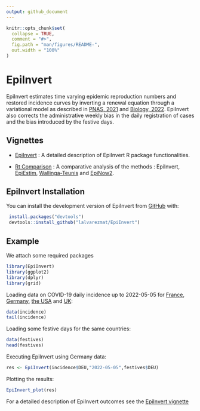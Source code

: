 ```yaml
---
output: github_document
---
```


<!-- README.md is generated from README.Rmd. Please edit that file -->

```r
knitr::opts_chunk$set(
  collapse = TRUE,
  comment = "#>",
  fig.path = "man/figures/README-",
  out.width = "100%"
)
```

# EpiInvert

<!-- badges: start -->
<!-- badges: end -->

EpiInvert estimates time varying epidemic reproduction numbers and restored 
incidence curves by inverting a renewal equation through a variational model as 
described in 
[PNAS, 2021](https://www.pnas.org/doi/10.1073/pnas.2105112118) and 
[Biology, 2022](https://www.mdpi.com/2079-7737/11/4/540). 
EpiInvert also corrects the administrative weekly bias in the daily registration 
of cases and the bias introduced by the festive days. 

## Vignettes

* [EpiInvert](https://ctim.ulpgc.es/covid19/EpiInvertVignette.html) :
A detailed description of EpiInvert R package functionalities.

* [Rt Comparison](https://ctim.ulpgc.es/covid19/RtComparison.html) : 
A comparative analysis of the methods : EpiInvert, 
[EpiEstim](https://cran.r-project.org/web/packages/EpiEstim), 
[Wallinga-Teunis](https://academic.oup.com/aje/article/160/6/509/79472)
and 
[EpiNow2](https://cran.r-project.org/web/packages/EpiNow2).


## EpiInvert Installation

You can install the development version of EpiInvert from [GitHub](https://github.com/) with:

```r
 install.packages("devtools")
 devtools::install_github("lalvarezmat/EpiInvert")
```

## Example
We attach some required packages
```r
library(EpiInvert)
library(ggplot2)
library(dplyr)
library(grid)
```  

Loading data on COVID-19 daily incidence up to 2022-05-05 for 
[France](https://www.santepubliquefrance.fr/dossiers/coronavirus-covid-19/coronavirus-chiffres-cles-et-evolution-de-la-covid-19-en-france-et-dans-le-monde), 
[Germany](https://experience.arcgis.com/experience/478220a4c454480e823b17327b2bf1d4), 
[the USA](https://ourworldindata.org/coronavirus-source-data) 
and [UK](https://ourworldindata.org/coronavirus-source-data): 
```r
data(incidence)
tail(incidence)
```

Loading some festive days for the same countries: 
```r
data(festives)
head(festives)
```

Executing EpiInvert using Germany data:
```r
res <- EpiInvert(incidence$DEU,"2022-05-05",festives$DEU)
```

Plotting the results: 
```r
EpiInvert_plot(res)

```

For a detailed description of EpiInvert outcomes see the [EpiInvert vignette](https://ctim.ulpgc.es/covid19/EpiInvertVignette.html) 



